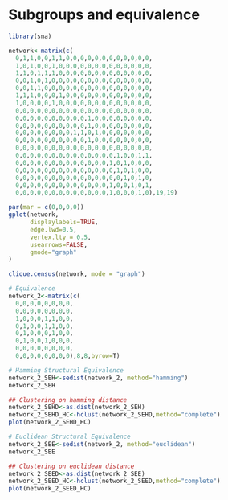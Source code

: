 # Subgroups and equivalence

```r
library(sna)

network<-matrix(c(
  0,1,1,0,0,1,1,0,0,0,0,0,0,0,0,0,0,0,0,
  1,0,1,0,0,1,0,0,0,0,0,0,0,0,0,0,0,0,0,
  1,1,0,1,1,1,0,0,0,0,0,0,0,0,0,0,0,0,0,
  0,0,1,0,1,0,0,0,0,0,0,0,0,0,0,0,0,0,0,
  0,0,1,1,0,0,0,0,0,0,0,0,0,0,0,0,0,0,0,
  1,1,1,0,0,0,1,0,0,0,0,0,0,0,0,0,0,0,0,
  1,0,0,0,0,1,0,0,0,0,0,0,0,0,0,0,0,0,0,
  0,0,0,0,0,0,0,0,0,0,0,0,0,0,0,0,0,0,0,
  0,0,0,0,0,0,0,0,0,0,1,0,0,0,0,0,0,0,0,
  0,0,0,0,0,0,0,0,0,0,1,0,0,0,0,0,0,0,0,
  0,0,0,0,0,0,0,0,1,1,0,1,0,0,0,0,0,0,0,
  0,0,0,0,0,0,0,0,0,0,1,0,0,0,0,0,0,0,0,
  0,0,0,0,0,0,0,0,0,0,0,0,0,0,0,0,0,0,0,
  0,0,0,0,0,0,0,0,0,0,0,0,0,0,1,0,0,1,1,
  0,0,0,0,0,0,0,0,0,0,0,0,0,1,0,1,0,0,0,
  0,0,0,0,0,0,0,0,0,0,0,0,0,0,1,0,1,0,0,
  0,0,0,0,0,0,0,0,0,0,0,0,0,0,0,1,0,1,0,
  0,0,0,0,0,0,0,0,0,0,0,0,0,1,0,0,1,0,1,
  0,0,0,0,0,0,0,0,0,0,0,0,0,1,0,0,0,1,0),19,19)

par(mar = c(0,0,0,0))
gplot(network,
      displaylabels=TRUE,
      edge.lwd=0.5,
      vertex.lty = 0.5,
      usearrows=FALSE, 
      gmode="graph"
)
```


```r
clique.census(network, mode = "graph")
```


```r
# Equivalence
network_2<-matrix(c(
  0,0,0,0,0,0,0,0,
  0,0,0,0,0,0,0,0,
  1,0,0,0,1,1,0,0,
  0,1,0,0,1,1,0,0,
  0,1,0,0,0,1,0,0,
  0,1,0,0,1,0,0,0,
  0,0,0,0,0,0,0,0,
  0,0,0,0,0,0,0,0),8,8,byrow=T)

# Hamming Structural Equivalence
network_2_SEH<-sedist(network_2, method="hamming")
network_2_SEH
```


```r
## Clustering on hamming distance
network_2_SEHD<-as.dist(network_2_SEH)
network_2_SEHD_HC<-hclust(network_2_SEHD,method="complete")
plot(network_2_SEHD_HC)
```


```r
# Euclidean Structural Equivalence
network_2_SEE<-sedist(network_2, method="euclidean")
network_2_SEE
```


```r
## Clustering on euclidean distance
network_2_SEED<-as.dist(network_2_SEE)
network_2_SEED_HC<-hclust(network_2_SEED,method="complete")
plot(network_2_SEED_HC)
```
